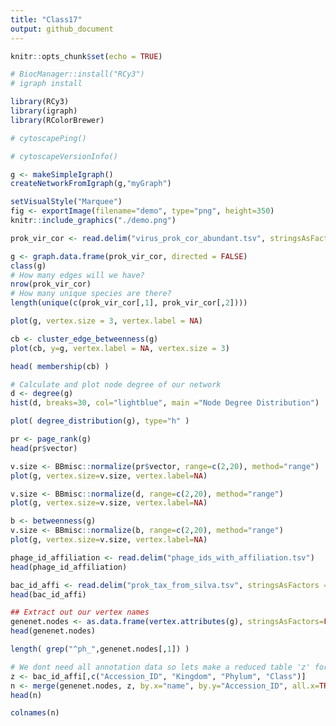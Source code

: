 ```yaml
---
title: "Class17"
output: github_document
---
```


```r
knitr::opts_chunk$set(echo = TRUE)
```

```r
# BiocManager::install("RCy3")
# igraph install
```

```r
library(RCy3)
library(igraph)
library(RColorBrewer)
```

```r
# cytoscapePing()
```

```r
# cytoscapeVersionInfo()
```

```r
g <- makeSimpleIgraph()
createNetworkFromIgraph(g,"myGraph")
```

```r
setVisualStyle("Marquee")
fig <- exportImage(filename="demo", type="png", height=350)
knitr::include_graphics("./demo.png")
```

```r
prok_vir_cor <- read.delim("virus_prok_cor_abundant.tsv", stringsAsFactors = FALSE)
```

```r
g <- graph.data.frame(prok_vir_cor, directed = FALSE)
class(g)
# How many edges will we have?
nrow(prok_vir_cor)
# How many unique species are there?
length(unique(c(prok_vir_cor[,1], prok_vir_cor[,2])))
```

```r
plot(g, vertex.size = 3, vertex.label = NA)
```

```r
cb <- cluster_edge_betweenness(g)
plot(cb, y=g, vertex.label = NA, vertex.size = 3)
```

```r
head( membership(cb) )
```

```r
# Calculate and plot node degree of our network
d <- degree(g)
hist(d, breaks=30, col="lightblue", main ="Node Degree Distribution")
```

```r
plot( degree_distribution(g), type="h" )
```

```r
pr <- page_rank(g)
head(pr$vector)
```

```r
v.size <- BBmisc::normalize(pr$vector, range=c(2,20), method="range")
plot(g, vertex.size=v.size, vertex.label=NA)
```

```r
v.size <- BBmisc::normalize(d, range=c(2,20), method="range")
plot(g, vertex.size=v.size, vertex.label=NA)
```

```r
b <- betweenness(g)
v.size <- BBmisc::normalize(b, range=c(2,20), method="range")
plot(g, vertex.size=v.size, vertex.label=NA)
```

```r
phage_id_affiliation <- read.delim("phage_ids_with_affiliation.tsv")
head(phage_id_affiliation)
```

```r
bac_id_affi <- read.delim("prok_tax_from_silva.tsv", stringsAsFactors = FALSE)
head(bac_id_affi)
```

```r
## Extract out our vertex names
genenet.nodes <- as.data.frame(vertex.attributes(g), stringsAsFactors=FALSE)
head(genenet.nodes)
```

```r
length( grep("^ph_",genenet.nodes[,1]) )
```

```r
# We dont need all annotation data so lets make a reduced table 'z' for merging
z <- bac_id_affi[,c("Accession_ID", "Kingdom", "Phylum", "Class")]
n <- merge(genenet.nodes, z, by.x="name", by.y="Accession_ID", all.x=TRUE)
head(n)
```

```r
colnames(n)
```

